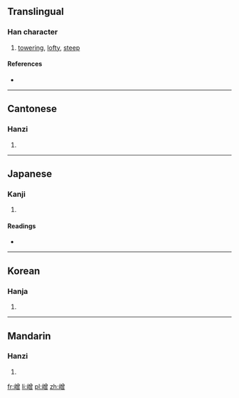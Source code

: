 ==Translingual==

===Han character===
{{Han char|rn=46|rad=山|as=12|sn=15|four=2876<sub>6</sub>|canj=山金田日 (UCWA)|ids=⿰[[山]][[曾]]}}

# [[towering]], [[lofty]], [[steep]]

====References====
* {{Han ref|kx=0319.270|dkj=08458|hdz=10799.110|uh=5D92|ud=23954|bh=E565|bd=58725}}

----

==Cantonese==

===Hanzi===
{{yue-hanzi|jyut=|y=chang4}}

# {{defn|lang=yue|sort=山12}}

----

==Japanese==

===Kanji===
{{ja-kanji|grade=|rs=山12}}

# {{defn|lang=ja|sort=山12}}

====Readings====
* {{ja-readings|on=[[しょう]] (shō), [[ぞう]] (zō), [[そう]] (sō), [[じょう]] (jō)|kun=}}

----

==Korean==

===Hanja===
{{ko-hanja|hangeul=증|rv=jeung|mr=chŭng}}

# {{defn|lang=ko|sort=山12}}

----

==Mandarin==

===Hanzi===
{{cmn-hanzi|pin=[[céng]] ([[ceng2]])|wg=ts'eng<sup>2</sup>}}

# {{defn|lang=cmn|sort=山12}}

[[fr:嶒]]
[[li:嶒]]
[[pl:嶒]]
[[zh:嶒]]